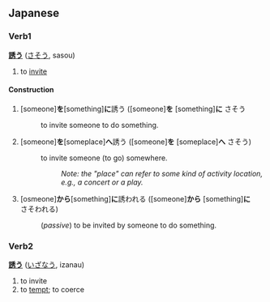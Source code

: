 == Japanese ==
===Verb1===
'''[[誘]]う''' ([[さそう]], sasou)

# to [[invite]]

==== Construction ====

# [someone]'''を'''[something]'''に'''誘う ([someone]'''を''' [something]'''に''' さそう
#: to invite someone to do something.
# [someone]'''を'''[someplace]'''へ'''誘う ([someone]'''を''' [someplace]'''へ''' さそう)
#: to invite someone (to go) somewhere. 
#::''Note: the "place" can refer to some kind of activity location, e.g., a concert or a play.''
# [osmeone]'''から'''[something]'''に'''誘われる ([someone]'''から''' [something]'''に'''　さそわれる)
#: (''passive'') to be invited by someone to do something.

=== Verb2 ===
'''[[誘]]う''' ([[いざなう]], izanau)

# to invite
# to [[tempt]]; to coerce